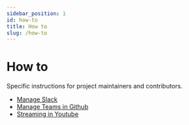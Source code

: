 ```yaml
---
sidebar_position: 1
id: how-to
title: How to
slug: /how-to
---
```


# How to

Specific instructions for project maintainers and contributors.

- [Manage Slack](/how-to/manage-slack)
- [Manage Teams in Github](/how-to/manage-github-teams)
- [Streaming in Youtube](/how-to/streaming-in-youtube)
